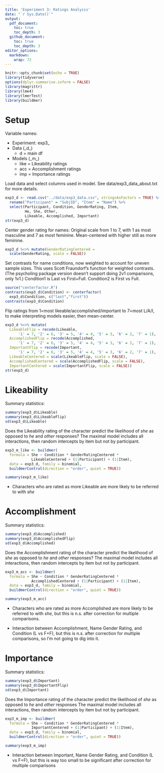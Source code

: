 ```yaml
---
title: 'Experiment 3: Ratings Analysis'
date: "`r Sys.Date()`"
output: 
  pdf_document:
    toc: true
    toc_depth: 3
  github_document:
    toc: true
    toc_depth: 3
editor_options: 
  markdown: 
    wrap: 72
---
```


```r
knitr::opts_chunk$set(echo = TRUE)
library(tidyverse)
options(dplyr.summarise.inform = FALSE)
library(magrittr)
library(lme4)
library(lmerTest)
library(buildmer)
```

# Setup

Variable names:

-   Experiment: exp3\_
-   Data (\_d\_)
    -   d = main df
-   Models (\_m\_)
    -   like = Likeability ratings
    -   acc = Accomplishment ratings
    -   imp = Importance ratings

Load data and select columns used in model. See data/exp3_data_about.txt
for more details.

```r
exp3_d <- read.csv("../data/exp3_data.csv", stringsAsFactors = TRUE) %>%
  rename("Participant" = "SubjID", "Item" = "Name") %>%
  select(Participant, Condition, GenderRating, Item, 
         He, She, Other,
         Likeable, Accomplished, Important)
str(exp3_d)
```

Center gender rating for names: Original scale from 1 to 7, with 1 as
most masculine and 7 as most feminine. Mean-centered with higher still
as more feminine.

```r
exp3_d %<>% mutate(GenderRatingCentered =
  scale(GenderRating, scale = FALSE))
```

Set contrasts for name conditions, now weighted to account for uneven
sample sizes. This uses Scott Fraundorf's function for weighted
contrasts. (The psycholing package version doesn't support doing 2v1
comparisons, only 1v1.) Condition1 is Last vs First+Full. Condition2 is
First vs Full.

```r
source("centerfactor.R")
contrasts(exp3_d$Condition) <- centerfactor(
  exp3_d$Condition, c("last","first"))
contrasts(exp3_d$Condition)
```

Flip ratings from 1=most likeable/accomplished/important to 7=most
L/A/I, to make interpreting models easier, then mean-center.

```r
exp3_d %<>% mutate(
  LikeableFlip = recode(Likeable, 
      '1' = 7, '2' = 6, '3' = 5, '4' = 4, '5' = 3, '6' = 2, '7' = 1),
  AccomplishedFlip = recode(Accomplished,
      '1' = 7, '2' = 6, '3' = 5, '4' = 4, '5' = 3, '6' = 2, '7' = 1),
  ImportantFlip = recode(Important,
      '1' = 7, '2' = 6, '3' = 5, '4' = 4, '5' = 3, '6' = 2, '7' = 1),
  LikeableCentered = scale(LikeableFlip, scale = FALSE),
  AccomplishedCentered = scale(AccomplishedFlip, scale = FALSE),
  ImportantCentered = scale(ImportantFlip, scale = FALSE))
str(exp3_d)
```

# Likeability

Summary statistics:

```r
summary(exp3_d$Likeable)
summary(exp3_d$LikeableFlip)
sd(exp3_d$Likeable)
```

Does the Likeability rating of the character predict the likelihood of
*she* as opposed to *he* and *other* responses? The maximal model
includes all interactions, then random intercepts by item but not by
participant.

```r
exp3_m_like <- buildmer(
  formula = She ~ Condition * GenderRatingCentered * 
            LikeableCentered + (1|Participant) + (1|Item),
  data = exp3_d, family = binomial, 
  buildmerControl(direction = "order", quiet = TRUE))

summary(exp3_m_like)
```

-   Characters who are rated as more Likeable are more likely to be
    referred to with *she*

# Accomplishment

Summary statistics:

```r
summary(exp3_d$Accomplished)
summary(exp3_d$AccomplishedFlip)
sd(exp3_d$Accomplished)
```

Does the Accomplishment rating of the character predict the likelihood
of *she* as opposed to *he* and *other* responses? The maximal model
includes all interactions, then random intercepts by item but not by
participant.

```r
exp3_m_acc <- buildmer(
  formula = She ~ Condition * GenderRatingCentered * 
            AccomplishedCentered + (1|Participant) + (1|Item),
  data = exp3_d, family = binomial, 
  buildmerControl(direction = "order", quiet = TRUE))

summary(exp3_m_acc)
```

-   Characters who are rated as more Accomplished are more likely to be
    referred to with *she*, but this is n.s. after correction for
    multiple comparisons.

-   Interaction between Accomplishment, Name Gender Rating, and
    Condition (L vs F+F), but this is n.s. after correction for multiple
    comparisons, so I'm not going to dig into it.

# Importance

Summary statistics:

```r
summary(exp3_d$Important)
summary(exp3_d$ImportantFlip)
sd(exp3_d$Important)
```

Does the Importance rating of the character predict the likelihood of
*she* as opposed to *he* and *other* responses The maximal model
includes all interactions, then random intercepts by item but not by
participant.

```r
exp3_m_imp <- buildmer(
  formula = She ~ Condition * GenderRatingCentered * 
            ImportantCentered + (1|Participant) + (1|Item),
  data = exp3_d, family = binomial, 
  buildmerControl(direction = "order", quiet = TRUE))

summary(exp3_m_imp)
```

-   Interaction between Important, Name Gender Rating, and Condition (L
    vs F+F), but this is way too small to be significant after
    correction for multiple comparisons
